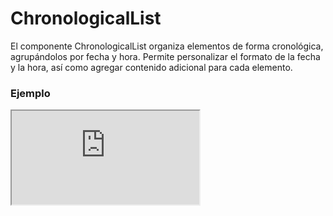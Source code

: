 
# ChronologicalList

El componente ChronologicalList organiza elementos de forma cronológica, agrupándolos por fecha y hora. Permite personalizar el formato de la fecha y la hora, así como agregar contenido adicional para cada elemento.

### Ejemplo

<Iframe minHeightIframe="30dvh" src="https://fenextjs-component-storybook.vercel.app/iframe.html?args=&id=chronologicallist-chronologicallist--index&viewMode=story" />

### Importacion

Para importar el componente ChronologicalList, se puede hacer desde fenextjs

```tsx copy
import { ChronologicalList } from "fenextjs";
```

### Parametros

| Parametro | Tipo | Requerido | Default | Descripcion |
| --------- | ---- | --------- | ------- | ----------- |
| items | ChronologicalListItemsProps[] | sí | undefined | Lista de elementos que se mostrarán en la lista cronológica, cada uno con su respectiva fecha, contenido y posible personalización. |
| market | ReactNode | no | undefined | Contenido personalizado que se mostrará junto a cada elemento como marcador. Puede ser un ícono, texto o cualquier otro nodo. |
| parseDateYYYYMMDD | (date: Date) =\> string | no | parseDateYYYYMMDD | Función para parsear la fecha en el formato 'YYYY-MM-DD'. |
| parseDateHHMMSS | (date: Date) =\> string | no | getTimeToText | Función para parsear la hora en el formato 'HH:MM:SS'. |
| className | string | no | '' | Clase CSS personalizada para el componente. |

### ChronologicalListItemsProps

Cada elemento de la lista tiene sus propios parámetros:

| Propiedad | Tipo | Requerido | Descripción |
| --- | --- | --- | --- |
| date | Date | si | La fecha correspondiente al elemento. |
| children | ReactNode | si | El contenido que se mostrará dentro del elemento. |
| market | ReactNode | no | Contenido personalizado que se mostrará junto a cada elemento como marcador. Puede ser un ícono, texto o cualquier otro nodo. |
| className | string | no | Clase CSS personalizada para el elemento. |

### Formato de Fecha y Hora

El componente permite personalizar el formato de la fecha y hora utilizando las funciones `parseDateYYYYMMDD` y `parseDateHHMMSS`. Si no se proporcionan, se utilizan las funciones por defecto.


### Storybook

Para ver el storybook del componente lo puede hacer con este [link](https://fenextjs-component-storybook.vercel.app/?path=/story/chronologicallist-chronologicallist--index)

### Usos

- Lista cronológica básica

```tsx copy

<ChronologicalList
    items={[
        { date: new Date(), children: "Elemento 1" },
        { date: new Date(), children: "Elemento 2" },
    ]}
/>
```

- Lista cronológica con marcador personalizado

```tsx copy

<ChronologicalList
    items={[
        { date: new Date(), children: "Elemento 1", market: <span>🌟</span> },
        { date: new Date(), children: "Elemento 2" },
    ]}
    market={<span>🔔</span>}
/>
```

- Lista cronológica con formato de fecha personalizado

```tsx copy

<ChronologicalList
    items={[
        { date: new Date(), children: "Evento importante" },
    ]}
    parseDateYYYYMMDD={(date) => date.toLocaleDateString('es-ES', { year: 'numeric', month: 'long', day: 'numeric' })}
/>
```

